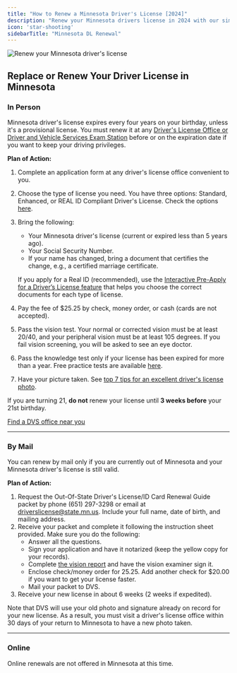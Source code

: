 ```yaml
---
title: "How to Renew a Minnesota Driver's License [2024]"
description: "Renew your Minnesota drivers license in 2024 with our simple, step-by-step guide. Find all the necessary requirements, forms, fees, and online renewal options to ensure a hassle-free experience. Stay legal and avoid fines - start your renewal process now!"
icon: 'star-shooting'
sidebarTitle: "Minnesota DL Renewal"
---
```

![Renew your Minnesota driver's license](https://driving-tests.org/wp-content/uploads/2024/07/renew-minnesota-drivers-license.jpg)
## Replace or Renew Your Driver License in Minnesota

### In Person

Minnesota driver's license expires every four years on your birthday, unless it's a provisional license. You must renew it at any [Driver's License Office or Driver and Vehicle Services Exam Station](https://dps.mn.gov/divisions/dvs/locations/Pages/find-office-locations.aspx) before or on the expiration date if you want to keep your driving privileges.

**Plan of Action:**
1. Complete an application form at any driver's license office convenient to you.
2. Choose the type of license you need. You have three options: Standard, Enhanced, or REAL ID Compliant Driver's License. Check the options [here](https://dps.mn.gov/divisions/dvs/real-id/Pages/license-id-options.aspx).
3. Bring the following:
   - Your Minnesota driver's license (current or expired less than 5 years ago).
   - Your Social Security Number.
   - If your name has changed, bring a document that certifies the change, e.g., a certified marriage certificate.

   If you apply for a Real ID (recommended), use the [Interactive Pre-Apply for a Driver’s License feature](https://dps.mn.gov/divisions/dvs/online-self-services/Pages/default.aspx) that helps you choose the correct documents for each type of license.
4. Pay the fee of $25.25 by check, money order, or cash (cards are not accepted).
5. Pass the vision test. Your normal or corrected vision must be at least 20/40, and your peripheral vision must be at least 105 degrees. If you fail vision screening, you will be asked to see an eye doctor.
6. Pass the knowledge test only if your license has been expired for more than a year. Free practice tests are available [here](https://driving-tests.org/minnesota/).
7. Have your picture taken. See [top 7 tips for an excellent driver's license photo](https://driving-tests.org/beginner-drivers/top-7-tips-excellent-drivers-license-photo/).

If you are turning 21, **do **not**** renew your license until **3 weeks before** your 21st birthday.

[Find a DVS office near you](https://driving-tests.org/dmv-near-me/)

---

### By Mail

You can renew by mail only if you are currently out of Minnesota and your Minnesota driver's license is still valid.

**Plan of Action:**
1. Request the Out-Of-State Driver's License/ID Card Renewal Guide packet by phone (651) 297-3298 or email at [driverslicense@state.mn.us](mailto:driverslicense@state.mn.us). Include your full name, date of birth, and mailing address.
2. Receive your packet and complete it following the instruction sheet provided. Make sure you do the following:
   - Answer all the questions.
   - Sign your application and have it notarized (keep the yellow copy for your records).
   - Complete [the vision report](https://dps.mn.gov/divisions/dvs/forms-documents/Documents/DL_VisionReport.pdf) and have the vision examiner sign it.
   - Enclose check/money order for 25.25. Add another check for $20.00 if you want to get your license faster.
   - Mail your packet to DVS.
3. Receive your new license in about 6 weeks (2 weeks if expedited).

Note that DVS will use your old photo and signature already on record for your new license. As a result, you must visit a driver's license office within 30 days of your return to Minnesota to have a new photo taken.

---

### Online

Online renewals are not offered in Minnesota at this time.

<Snippet file="renewal-state-block.mdx" />
